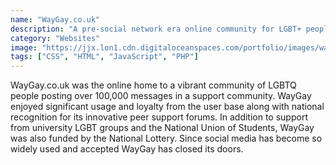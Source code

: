 ```yaml
---
name: "WayGay.co.uk"
description: "A pre-social network era online community for LGBT+ people"
category: "Websites"
image: "https://jjx.lon1.cdn.digitaloceanspaces.com/portfolio/images/waygay.webp"
tags: ["CSS", "HTML", "JavaScript", "PHP"]
---
```


WayGay.co.uk was the online home to a vibrant community of LGBTQ people posting over 100,000 messages in a support community. WayGay enjoyed significant usage and loyalty from the user base along with national recognition for its innovative peer support forums. In addition to support from university LGBT groups and the National Union of Students, WayGay was also funded by the National Lottery. Since social media has become so widely used and accepted WayGay has closed its doors.